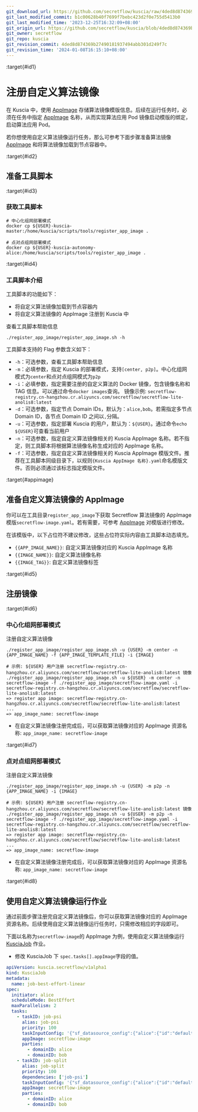 ```yaml
---
git_download_url: https://github.com/secretflow/kuscia/raw/4ded8d874369b27490181937494abb301d249f7c/docs/development/register_custom_image.md
git_last_modified_commit: b1c00628b40f7699f7bebc423d2f0e755d5413b0
git_last_modified_time: '2023-12-25T16:32:09+08:00'
git_origin_url: https://github.com/secretflow/kuscia/blob/4ded8d874369b27490181937494abb301d249f7c/docs/development/register_custom_image.md
git_owner: secretflow
git_repo: kuscia
git_revision_commit: 4ded8d874369b27490181937494abb301d249f7c
git_revision_time: '2024-01-08T16:15:10+08:00'
---
```


:target{#id1}

# 注册自定义算法镜像

在 Kuscia 中，使用 [AppImage](../reference/concepts/appimage_cn.mdx) 存储算法镜像模版信息。后续在运行任务时，必须在任务中指定 [AppImage](../reference/concepts/appimage_cn.mdx) 名称，从而实现算法应用 Pod 镜像启动模版的绑定，启动算法应用 Pod。

若你想使用自定义算法镜像运行任务，那么可参考下面步骤准备算法镜像 [AppImage](../reference/concepts/appimage_cn.mdx) 和将算法镜像加载到节点容器中。

:target{#id2}

## 准备工具脚本

:target{#id3}

### 获取工具脚本

```shell
# 中心化组网部署模式
docker cp ${USER}-kuscia-master:/home/kuscia/scripts/tools/register_app_image .

# 点对点组网部署模式
docker cp ${USER}-kuscia-autonomy-alice:/home/kuscia/scripts/tools/register_app_image .
```

:target{#id4}

### 工具脚本介绍

工具脚本的功能如下：

- 将自定义算法镜像加载到节点容器内
- 将自定义算法镜像的 AppImage 注册到 Kuscia 中

查看工具脚本帮助信息

```shell
./register_app_image/register_app_image.sh -h
```

工具脚本支持的 Flag 参数含义如下：

- `-h`：可选参数，查看工具脚本帮助信息
- `-m`：必填参数，指定 Kuscia 的部署模式，支持`[center, p2p]`。中心化组网模式为`center`和点对点组网模式为`p2p`
- `-i`：必填参数，指定需要注册的自定义算法的 Docker 镜像，包含镜像名称和 TAG 信息。可以通过命令`docker images`查询。 镜像示例: `secretflow-registry.cn-hangzhou.cr.aliyuncs.com/secretflow/secretflow-lite-anolis8:latest`
- `-d`：可选参数，指定节点 Domain IDs，默认为：`alice,bob`。若需指定多节点 Domain ID，各节点 Domain ID 之间以`,`分隔。
- `-u`：可选参数，指定部署 Kuscia 的用户，默认为：`${USER}`。通过命令`echo ${USER}`可查看当前用户
- `-n`：可选参数，指定自定义算法镜像相关的 Kuscia AppImage 名称。若不指定，则工具脚本将根据算法镜像名称生成对应的 AppImage 名称。
- `-f`：可选参数，指定自定义算法镜像相关的 Kuscia AppImage 模版文件。推荐在工具脚本同级目录下，以规则`{Kuscia AppImage 名称}.yaml`命名模版文件。否则必须通过该标志指定模版文件。

:target{#appimage}

## 准备自定义算法镜像的 AppImage

你可以在工具目录`register_app_image`下获取 Secretflow 算法镜像的 AppImage 模版`secretflow-image.yaml`。若有需要，可参考 [AppImage](../reference/concepts/appimage_cn.mdx) 对模版进行修改。

在该模版中，以下占位符不建议修改，这些占位符实际内容由工具脚本动态填充。

- `{{APP_IMAGE_NAME}}`: 自定义算法镜像对应的 Kuscia AppImage 名称
- `{{IMAGE_NAME}}`: 自定义算法镜像名称
- `{{IMAGE_TAG}}`: 自定义算法镜像标签

:target{#id5}

## 注册镜像

:target{#id6}

### 中心化组网部署模式

注册自定义算法镜像

```shell
./register_app_image/register_app_image.sh -u {USER} -m center -n {APP_IMAGE_NAME} -f {APP_IMAGE_TEMPLATE_FILE} -i {IMAGE}

# 示例: ${USER} 用户注册 secretflow-registry.cn-hangzhou.cr.aliyuncs.com/secretflow/secretflow-lite-anolis8:latest 镜像
./register_app_image/register_app_image.sh -u ${USER} -m center -n secretflow-image -f ./register_app_image/secretflow-image.yaml -i secretflow-registry.cn-hangzhou.cr.aliyuncs.com/secretflow/secretflow-lite-anolis8:latest
=> register app image: secretflow-registry.cn-hangzhou.cr.aliyuncs.com/secretflow/secretflow-lite-anolis8:latest
...
=> app_image_name: secretflow-image
```

- 在自定义算法镜像注册完成后，可以获取算法镜像对应的 AppImage 资源名称: `app_image_name: secretflow-image`

:target{#id7}

### 点对点组网部署模式

注册自定义算法镜像

```shell
./register_app_image/register_app_image.sh -u {USER} -m p2p -n {APP_IMAGE_NAME} -i {IMAGE}

# 示例: ${USER} 用户注册 secretflow-registry.cn-hangzhou.cr.aliyuncs.com/secretflow/secretflow-lite-anolis8:latest 镜像
./register_app_image/register_app_image.sh -u ${USER} -m p2p -n secretflow-image -f ./register_app_image/secretflow-image.yaml -i secretflow-registry.cn-hangzhou.cr.aliyuncs.com/secretflow/secretflow-lite-anolis8:latest
=> register app image: secretflow-registry.cn-hangzhou.cr.aliyuncs.com/secretflow/secretflow-lite-anolis8:latest
...
=> app_image_name: secretflow-image
```

- 在自定义算法镜像注册完成后，可以获取算法镜像对应的 AppImage 资源名称: `app_image_name: secretflow-image`

:target{#id8}

## 使用自定义算法镜像运行作业

通过前面步骤注册完自定义算法镜像后，你可以获取算法镜像对应的 AppImage 资源名称。后续使用自定义算法镜像运行任务时，只需修改相应的字段即可。

下面以名称为`secretflow-image`的 AppImage 为例，使用自定义算法镜像运行 [KusciaJob](../reference/concepts/kusciajob_cn.mdx) 作业。

- 修改 KusciaJob 下 `spec.tasks[].appImage`字段的值。

```yaml
apiVersion: kuscia.secretflow/v1alpha1
kind: KusciaJob
metadata:
  name: job-best-effort-linear
spec:
  initiator: alice
  scheduleMode: BestEffort
  maxParallelism: 2
  tasks:
    - taskID: job-psi
      alias: job-psi
      priority: 100
      taskInputConfig: '{"sf_datasource_config":{"alice":{"id":"default-data-source"},"bob":{"id":"default-data-source"}},"sf_cluster_desc":{"parties":["alice","bob"],"devices":[{"name":"spu","type":"spu","parties":["alice","bob"],"config":"{\"runtime_config\":{\"protocol\":\"REF2K\",\"field\":\"FM64\"},\"link_desc\":{\"connect_retry_times\":60,\"connect_retry_interval_ms\":1000,\"brpc_channel_protocol\":\"http\",\"brpc_channel_connection_type\":\"pooled\",\"recv_timeout_ms\":1200000,\"http_timeout_ms\":1200000}}"},{"name":"heu","type":"heu","parties":["alice","bob"],"config":"{\"mode\": \"PHEU\", \"schema\": \"paillier\", \"key_size\": 2048}"}],"ray_fed_config":{"cross_silo_comm_backend":"brpc_link"}},"sf_node_eval_param":{"domain":"preprocessing","name":"psi","version":"0.0.1","attr_paths":["input/receiver_input/key","input/sender_input/key","protocol","precheck_input","bucket_size","curve_type"],"attrs":[{"ss":["id1"]},{"ss":["id2"]},{"s":"ECDH_PSI_2PC"},{"b":true},{"i64":"1048576"},{"s":"CURVE_FOURQ"}]},"sf_input_ids":["alice-table","bob-table"],"sf_output_ids":["psi-output"],"sf_output_uris":["psi-output.csv"]}'
      appImage: secretflow-image
      parties:
        - domainID: alice
        - domainID: bob
    - taskID: job-split
      alias: job-split
      priority: 100
      dependencies: ['job-psi']
      taskInputConfig: '{"sf_datasource_config":{"alice":{"id":"default-data-source"},"bob":{"id":"default-data-source"}},"sf_cluster_desc":{"parties":["alice","bob"],"devices":[{"name":"spu","type":"spu","parties":["alice","bob"],"config":"{\"runtime_config\":{\"protocol\":\"REF2K\",\"field\":\"FM64\"},\"link_desc\":{\"connect_retry_times\":60,\"connect_retry_interval_ms\":1000,\"brpc_channel_protocol\":\"http\",\"brpc_channel_connection_type\":\"pooled\",\"recv_timeout_ms\":1200000,\"http_timeout_ms\":1200000}}"},{"name":"heu","type":"heu","parties":["alice","bob"],"config":"{\"mode\": \"PHEU\", \"schema\": \"paillier\", \"key_size\": 2048}"}],"ray_fed_config":{"cross_silo_comm_backend":"brpc_link"}},"sf_node_eval_param":{"domain":"preprocessing","name":"train_test_split","version":"0.0.1","attr_paths":["train_size","test_size","random_state","shuffle"],"attrs":[{"f":0.75},{"f":0.25},{"i64":1234},{"b":true}]},"sf_output_uris":["train-dataset.csv","test-dataset.csv"],"sf_output_ids":["train-dataset","test-dataset"],"sf_input_ids":["psi-output"]}'
      appImage: secretflow-image
      parties:
        - domainID: alice
        - domainID: bob
```
